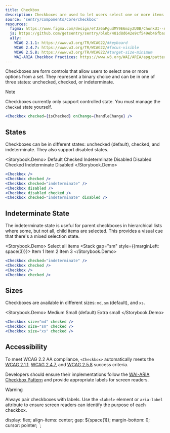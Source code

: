 ```yaml
---
title: Checkbox
description: Checkboxes are used to let users select one or more items from a set of options, or to indicate a binary choice.
source: 'sentry/components/core/checkbox'
resources:
  figma: https://www.figma.com/design/eTJz6aPgudMY9E6mzyZU0B/ChonkUI--App-Components--WIP-?node-id=384-2119&t=DdXZ7WIgTdURJlRv-4
  js: https://github.com/getsentry/sentry/blob/481d8d642e9cf549eb46fbaac1d0527395e8b490/static/app/components/core/checkbox/index.tsx#L35
  a11y:
    WCAG 2.1.1: https://www.w3.org/TR/WCAG22/#keyboard
    WCAG 2.4.7: https://www.w3.org/TR/WCAG22/#focus-visible
    WCAG 2.5.8: https://www.w3.org/TR/WCAG22/#target-size-minimum
    WAI-ARIA Checkbox Practices: https://www.w3.org/WAI/ARIA/apg/patterns/checkbox/
---
```






Checkboxes are form controls that allow users to select one or more options from a set. They represent a binary choice and can be in one of three states: unchecked, checked, or indeterminate.

> [!NOTE]
> Checkboxes currently only support controlled state. You must manage the `checked` state yourself.

```jsx
<Checkbox checked={isChecked} onChange={handleChange} />
```

## States

Checkboxes can be in different states: unchecked (default), checked, and indeterminate. They also support disabled states.

<Storybook.Demo>
  <Stack gap="md">
    <Label>
      Default <Checkbox />
    </Label>
    <Label>
      Checked <Checkbox checked />
    </Label>
    <Label>
      Indeterminate <Checkbox checked="indeterminate" />
    </Label>
    <Label>
      Disabled <Checkbox disabled />
    </Label>
    <Label>
      Disabled Checked <Checkbox disabled checked />
    </Label>
    <Label>
      Indeterminate Disabled <Checkbox checked="indeterminate" disabled />
    </Label>
  </Stack>
</Storybook.Demo>

```jsx
<Checkbox />
<Checkbox checked />
<Checkbox checked="indeterminate" />
<Checkbox disabled />
<Checkbox disabled checked />
<Checkbox checked="indeterminate" disabled />
```

## Indeterminate State

The indeterminate state is useful for parent checkboxes in hierarchical lists where some, but not all, child items are selected. This provides a visual cue that there's a mixed selection state.

<Storybook.Demo>
  <Stack gap="sm">
    <Label>
      <Checkbox checked="indeterminate" /> Select all items
    </Label>
    <Stack gap="sm" style={{marginLeft: space(3)}}>
      <Label>
        <Checkbox checked /> Item 1
      </Label>
      <Label>
        <Checkbox /> Item 2
      </Label>
      <Label>
        <Checkbox checked /> Item 3
      </Label>
    </Stack>
  </Stack>
</Storybook.Demo>

```jsx
<Checkbox checked="indeterminate" />
<Checkbox checked />
<Checkbox />
<Checkbox checked />
```

## Sizes

Checkboxes are available in different sizes: `md`, `sm` (default), and `xs`.

<Storybook.Demo>
  <Stack gap="md">
    <Label>
      Medium <Checkbox size="md" checked />
    </Label>
    <Label>
      Small (default) <Checkbox size="sm" checked />
    </Label>
    <Label>
      Extra small <Checkbox size="xs" checked />
    </Label>
  </Stack>
</Storybook.Demo>

```jsx
<Checkbox size="md" checked />
<Checkbox size="sm" checked />
<Checkbox size="xs" checked />
```

## Accessibility

To meet WCAG 2.2 AA compliance, `<Checkbox>` automatically meets the [WCAG 2.1.1](https://www.w3.org/TR/WCAG22/#keyboard), [WCAG 2.4.7](https://www.w3.org/TR/WCAG22/#focus-visible), and [WCAG 2.5.8](https://www.w3.org/TR/WCAG22/#target-size-minimum) success criteria.

Developers should ensure their implementations follow the [WAI-ARIA Checkbox Pattern](https://www.w3.org/WAI/ARIA/apg/patterns/checkbox/) and provide appropriate labels for screen readers.

> [!WARNING]
> Always pair checkboxes with labels. Use the `<label>` element or `aria-label` attribute to ensure screen readers can identify the purpose of each checkbox.

  display: flex;
  align-items: center;
  gap: ${space(1)};
  margin-bottom: 0;
  cursor: pointer;
`;
